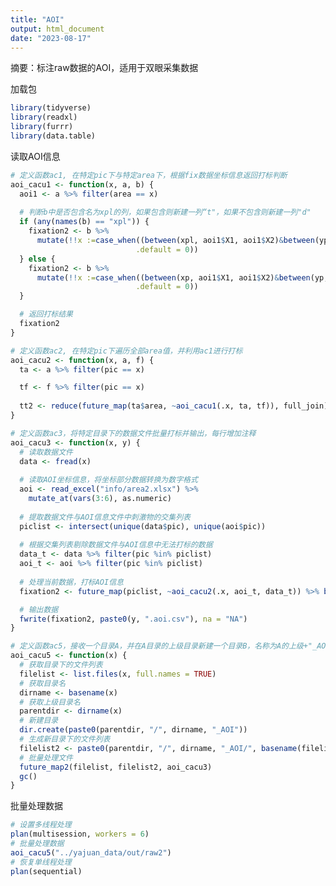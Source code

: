 ```yaml
---
title: "AOI"
output: html_document
date: "2023-08-17"
---
```

摘要：标注raw数据的AOI，适用于双眼采集数据

加载包
```r
library(tidyverse)
library(readxl)
library(furrr)
library(data.table)
```

读取AOI信息
```r
# 定义函数ac1, 在特定pic下与特定area下，根据fix数据坐标信息返回打标判断
aoi_cacu1 <- function(x, a, b) {
  aoi1 <- a %>% filter(area == x)
  
  # 判断b中是否包含名为xpl的列，如果包含则新建一列“t"，如果不包含则新建一列"d"
  if (any(names(b) == "xpl")) {
    fixation2 <- b %>%
      mutate(!!x :=case_when((between(xpl, aoi1$X1, aoi1$X2)&between(ypl, aoi1$Y1, aoi1$Y3))|(between(xpr, aoi1$X1, aoi1$X2)&between(ypr, aoi1$Y1, aoi1$Y3))~1,
                            .default = 0))
  } else {
    fixation2 <- b %>%
      mutate(!!x :=case_when((between(xp, aoi1$X1, aoi1$X2)&between(yp, aoi1$Y1, aoi1$Y3))~1,
                            .default = 0))
  }

  # 返回打标结果
  fixation2
}

# 定义函数ac2, 在特定pic下遍历全部area值，并利用ac1进行打标
aoi_cacu2 <- function(x, a, f) {
  ta <- a %>% filter(pic == x)

  tf <- f %>% filter(pic == x)
  
  tt2 <- reduce(future_map(ta$area, ~aoi_cacu1(.x, ta, tf)), full_join)
}

# 定义函数ac3，将特定目录下的数据文件批量打标并输出，每行增加注释
aoi_cacu3 <- function(x, y) {
  # 读取数据文件
  data <- fread(x)
  
  # 读取AOI坐标信息，将坐标部分数据转换为数字格式
  aoi <- read_excel("info/area2.xlsx") %>%
    mutate_at(vars(3:6), as.numeric)
  
  # 提取数据文件与AOI信息文件中刺激物的交集列表
  piclist <- intersect(unique(data$pic), unique(aoi$pic))
  
  # 根据交集列表剔除数据文件与AOI信息中无法打标的数据
  data_t <- data %>% filter(pic %in% piclist)
  aoi_t <- aoi %>% filter(pic %in% piclist)
  
  # 处理当前数据，打标AOI信息
  fixation2 <- future_map(piclist, ~aoi_cacu2(.x, aoi_t, data_t)) %>% bind_rows()

  # 输出数据
  fwrite(fixation2, paste0(y, ".aoi.csv"), na = "NA")
}

# 定义函数ac5，接收一个目录A，并在A目录的上级目录新建一个目录B，名称为A的上级+"_AOI"。生成A目录下的文建列表，同时结合A的文件名与B目录，生成B目录下的文件列表。批量处理A目录下的文件，将处理结果输出到B目录下的文件列表。
aoi_cacu5 <- function(x) {
  # 获取目录下的文件列表
  filelist <- list.files(x, full.names = TRUE)
  # 获取目录名
  dirname <- basename(x)
  # 获取上级目录名
  parentdir <- dirname(x)
  # 新建目录
  dir.create(paste0(parentdir, "/", dirname, "_AOI"))
  # 生成新目录下的文件列表
  filelist2 <- paste0(parentdir, "/", dirname, "_AOI/", basename(filelist))
  # 批量处理文件
  future_map2(filelist, filelist2, aoi_cacu3)
  gc()
}
```

批量处理数据
```r
# 设置多线程处理
plan(multisession, workers = 6)
# 批量处理数据
aoi_cacu5("../yajuan_data/out/raw2")
# 恢复单线程处理
plan(sequential)

```
